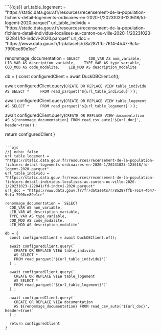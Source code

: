```{{ojs}}
url_table_logement = "https://static.data.gouv.fr/resources/recensement-de-la-population-fichiers-detail-logements-ordinaires-en-2020-1/20231023-123618/fd-logemt-2020.parquet"
url_table_individu = "https://static.data.gouv.fr/resources/recensement-de-la-population-fichiers-detail-individus-localises-au-canton-ou-ville-2020-1/20231023-122841/fd-indcvi-2020.parquet"
url_doc = "https://www.data.gouv.fr/fr/datasets/r/8a287ffb-7614-4b47-9cfa-7990ce89e1ce"

renommage_documentation = `SELECT 
  COD_VAR AS nom_variable, 
  LIB_VAR AS description_variable, 
  TYPE_VAR AS type_variable, 
  COD_MOD AS code_modalite, 
  LIB_MOD AS description_modalite`

db = {
  const configuredClient = await DuckDBClient.of();

  await configuredClient.query(`
    CREATE OR REPLACE VIEW table_individu 
    AS SELECT *
    FROM read_parquet('${url_table_individu}')`
  ) ;

  await configuredClient.query(`
    CREATE OR REPLACE VIEW table_logement 
    AS SELECT *
    FROM read_parquet('${url_table_logement}')`
  ) ;

  await configuredClient.query(`
    CREATE OR REPLACE VIEW documentation 
    AS ${renommage_documentation} FROM read_csv_auto('${url_doc}', header=true)`
  ) ;

  return configuredClient
}
```

```ojs
//| echo: false
url_table_logement = "https://static.data.gouv.fr/resources/recensement-de-la-population-fichiers-detail-logements-ordinaires-en-2020-1/20231023-123618/fd-logemt-2020.parquet"
url_table_individu = "https://static.data.gouv.fr/resources/recensement-de-la-population-fichiers-detail-individus-localises-au-canton-ou-ville-2020-1/20231023-122841/fd-indcvi-2020.parquet"
url_doc = "https://www.data.gouv.fr/fr/datasets/r/8a287ffb-7614-4b47-9cfa-7990ce89e1ce"

renommage_documentation = `SELECT 
  COD_VAR AS nom_variable, 
  LIB_VAR AS description_variable, 
  TYPE_VAR AS type_variable, 
  COD_MOD AS code_modalite, 
  LIB_MOD AS description_modalite`

db = {
  const configuredClient = await DuckDBClient.of();

  await configuredClient.query(`
    CREATE OR REPLACE VIEW table_individu 
    AS SELECT *
    FROM read_parquet('${url_table_individu}')`
  ) ;

  await configuredClient.query(`
    CREATE OR REPLACE VIEW table_logement 
    AS SELECT *
    FROM read_parquet('${url_table_logement}')`
  ) ;

  await configuredClient.query(`
    CREATE OR REPLACE VIEW documentation 
    AS ${renommage_documentation} FROM read_csv_auto('${url_doc}', header=true)`
  ) ;

  return configuredClient
}
```

